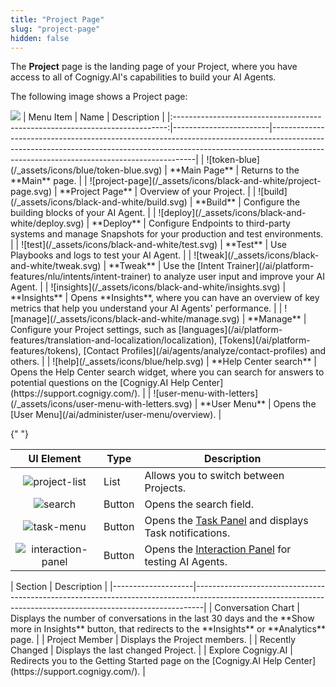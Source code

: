 ```yaml
---
title: "Project Page"
slug: "project-page"
hidden: false
---
```


The **Project** page is the landing page of your Project, where you have access to all of Cognigy.AI's capabilities to build your AI Agents.

The following image shows a Project page:

<Frame>
  <img
    class="image-center"
    src="/_assets/ai/overview/user-interface/project-page.png"
    style={{ width: 'auto' }}
  />
</Frame>

<AccordionGroup>
  <Accordion title="1. Left-Side Menu">
    |                                  Menu Item                                   | Name                   | Description                                                                                                                                                                                                           |
    |:----------------------------------------------------------------------------:|------------------------|-----------------------------------------------------------------------------------------------------------------------------------------------------------------------------------------------------------------------|
    |             ![token-blue](/_assets/icons/blue/token-blue.svg)             | **Main Page**          | Returns to the **Main** page.                                                                                                                                                                                         |
    |           ![project-page](/_assets/icons/black-and-white/project-page.svg)           | **Project Page**       | Overview of your Project.                                                                                                                                                                                             |
    |                  ![build](/_assets/icons/black-and-white/build.svg)                  | **Build**              | Configure the building blocks of your AI Agent.                                                                                                                                                                       |
    |                 ![deploy](/_assets/icons/black-and-white/deploy.svg)                 | **Deploy**             | Configure Endpoints to third-party systems and manage Snapshots for your production and test environments.                                                                                                            |
    |                   ![test](/_assets/icons/black-and-white/test.svg)                   | **Test**               | Use Playbooks and logs to test your AI Agent.                                                                                                                                                                         |
    |                  ![tweak](/_assets/icons/black-and-white/tweak.svg)                  | **Tweak**              | Use the [Intent Trainer](/ai/platform-features/nlu/intents/intent-trainer) to analyze user input and improve your AI Agent.                                                                                                                 |
    |               ![insights](/_assets/icons/black-and-white/insights.svg)               | **Insights**           | Opens **Insights**, where you can have an overview of key metrics that help you understand your AI Agents' performance.                                                                                               |
    |                 ![manage](/_assets/icons/black-and-white/manage.svg)                 | **Manage**             | Configure your Project settings, such as [languages](/ai/platform-features/translation-and-localization/localization), [Tokens](/ai/platform-features/tokens), [Contact Profiles](/ai/agents/analyze/contact-profiles) and others. |
    |                   ![help](/_assets/icons/blue/help.svg)                   | **Help Center search** | Opens the Help Center search widget, where you can search for answers to potential questions on the [Cognigy.AI Help Center](https://support.cognigy.com/).                                                           |
    | ![user-menu-with-letters](/_assets/icons/user-menu-with-letters.svg) | **User Menu**          | Opens the [User Menu](/ai/administer/user-menu/overview).                                                                                                                                                           |
  </Accordion>

{" "}
<Accordion title="2. Top Bar">

  | UI Element | Type | Description |
  |:------------------------------------------------------------------:|--------|------------------------------------------------------------------------------------------------|
  | ![project-list](/_assets/icons/project-list.svg) | List | Allows you to switch between Projects. |
  | ![search](/_assets/icons/blue/search.svg) | Button | Opens the search field. |
  | ![task-menu](/_assets/icons/blue/task-menu.svg) | Button | Opens the [Task Panel](/ai/agents/develop/projects-and-flows/projects#task-panel) and displays Task notifications. |
  | ![interaction-panel](/_assets/icons/blue/interaction-panel.svg) | Button | Opens the [Interaction Panel](/ai/agents/test/interaction-panel/overview) for testing AI Agents. |
</Accordion>

  <Accordion title="3. Dashboard">
    | Section            | Description                                                                                                                                                  |
    |--------------------|--------------------------------------------------------------------------------------------------------------------------------------------------------------|
    | Conversation Chart | Displays the number of conversations in the last 30 days and the **Show more in Insights** button, that redirects to the **Insights** or **Analytics** page. |
    | Project Member     | Displays the Project members.                                                                                                                                |
    | Recently Changed   | Displays the last changed Project.                                                                                                                           |
    | Explore Cognigy.AI | Redirects you to the Getting Started page on the [Cognigy.AI Help Center](https://support.cognigy.com/).                                                        |
  </Accordion>
</AccordionGroup>
